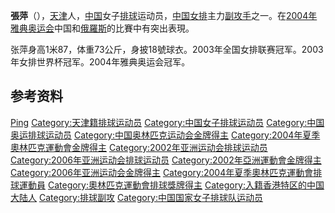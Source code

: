 {{Infobox 排球選手
| name           = 張萍
| image          =
| imagesize      =
| caption        =
| fullname       = 張萍
| nickname       = 
| nationality    = {{PRC}}
| birth_date     = {{Birth date and age|1982|3|23}}
| birth_place    = {{PRC}}[[天津市|天津市]]
| death_date     =
| death_place    =
| hometown       = 
| height         = {{height|m=1.87}}
| block          = 
| position       = 副攻
| currentnumber  = 
| currentclub    = 
| nationalyears  = 2002-2006
| nationalteam   = {{flagicon|CHN}} [[中國國家女子排球隊|中國]]
| updated        = 2016年7月
| medaltemplates =
{{MedalSport | 女子[[排球|排球]]}}
{{MedalCountry | {{CHN}} }}
{{MedalCompetition|[[奧林匹克運動會|奧林匹克運動會]]}}
{{MedalGold | [[2004年夏季奧林匹克運動會|2004年 雅典]] | [[2004年夏季奧林匹克運動會排球比賽|團體]]}}
{{MedalCompetition|[[世界杯排球赛|世界盃排球賽]]}}
{{MedalGold | [[2003年世界杯排球赛|2003年 日本]] |}}
{{MedalCompetition|[[亞洲運動會|亞洲運動會]]}}
{{MedalGold | [[2002年亞洲運動會|2002年 釜山]] | [[2002年亞洲運動會排球比賽|團隊]]}}
{{MedalGold | [[2006年亞洲運動會|2006年 多哈]] | [[2006年亞洲運動會排球比賽|團隊]]}}
{{MedalCompetition|[[亞洲女子排球錦標賽|亞洲女子排球錦標賽]]}}
{{MedalGold | [[2003年亞洲女子排球錦標賽|2003年 胡志明市]] |}}
{{MedalGold | [[2005年亞洲女子排球錦標賽|2005年 太倉]] |}}
}}
'''張萍'''（{{bd|1982年|3月23日|catIdx=Zhang Ping}}），[[天津|天津]]人，[[中华人民共和国|中国]]女子[[排球|排球]]运动员，[[中国女排|中国女排]]主力[[副攻手|副攻手]]之一。在[[2004年雅典奥运会|2004年雅典奥运会]]中国和[[俄羅斯|俄羅斯]]的比賽中有突出表現。

张萍身高1米87，体重73公斤，身披18號球衣。2003年全国女排联赛冠军。2003年女排世界杯冠军。2004年雅典奥运会冠军。

== 参考资料 ==
{{reflist}}

{{2003年世界盃中國女子排球隊}}
{{2004年夏季奧運會中國女子排球隊}}
{{历届奥运会女排最佳攻击手}}
{{Authority control}}
{{DEFAULTSORT:Zhang Ping}}
[[Category:張姓|Ping]]
[[Category:天津籍排球运动员|Category:天津籍排球运动员]]
[[Category:中国女子排球运动员|Category:中国女子排球运动员]]
[[Category:中国奥运排球运动员|Category:中国奥运排球运动员]]
[[Category:中国奥林匹克运动会金牌得主|Category:中国奥林匹克运动会金牌得主]]
[[Category:2004年夏季奧林匹克運動會金牌得主|Category:2004年夏季奧林匹克運動會金牌得主]]
[[Category:2002年亚洲运动会排球运动员|Category:2002年亚洲运动会排球运动员]]
[[Category:2006年亚洲运动会排球运动员|Category:2006年亚洲运动会排球运动员]]
[[Category:2002年亞洲運動會金牌得主|Category:2002年亞洲運動會金牌得主]]
[[Category:2006年亚洲运动会金牌得主|Category:2006年亚洲运动会金牌得主]]
[[Category:2004年夏季奧林匹克運動會排球運動員|Category:2004年夏季奧林匹克運動會排球運動員]]
[[Category:奧林匹克運動會排球獎牌得主|Category:奧林匹克運動會排球獎牌得主]]
[[Category:入籍香港特区的中国大陆人|Category:入籍香港特区的中国大陆人]]
[[Category:排球副攻|Category:排球副攻]]
[[Category:中国国家女子排球队运动员|Category:中国国家女子排球队运动员]]